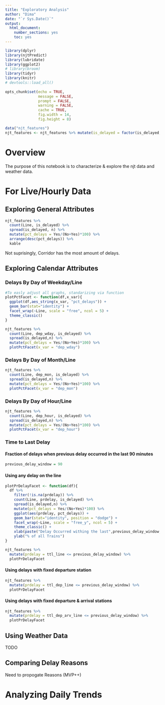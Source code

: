 ```yaml
---
title: "Exploratory Analysis"
author: "Dima"
date: "`r Sys.Date()`"
output: 
  html_document: 
    number_sections: yes
    toc: yes
---
```


```r
library(dplyr)
library(njtPredict)
library(lubridate)
library(ggplot2)
# library(broom)
library(tidyr)
library(knitr)
# devtools::load_all()
 
opts_chunk$set(echo = TRUE,
               message = FALSE,
               prompt = FALSE,
               warning = FALSE,
               cache = TRUE, 
               fig.width = 14,
               fig.height = 8)

```

```r
data("njt_features")
njt_features <- njt_features %>% mutate(is_delayed = factor(is_delayed, levels = c(TRUE,FALSE), labels = c("Yes","No")))
```

# Overview  
The purpose of this notebook is to characterize & explore the njt data and weather data.  

# For Live/Hourly Data
## Exploring General Attributes  

```r
njt_features %>% 
  count(Line, is_delayed) %>% 
  spread(is_delayed, n) %>%
  mutate(pct_delays = Yes/(No+Yes)*100) %>%
  arrange(desc(pct_delays)) %>%
  kable
```

Not suprisingly, Corridor has the most amount of delays.  

## Exploring Calendar Attributes  

### Delays By Day of Weekday/Line
```r
#To easly adjust all graphs, standarizing via function
plotPctFacet <- function(df,x_var){
  ggplot(df,aes_string(x_var, "pct_delays")) + 
  geom_bar(stat="identity") + 
  facet_wrap(~Line, scale = "free", ncol = 5) +
  theme_classic()
}
```

```r
njt_features %>% 
  count(Line, dep_wday, is_delayed) %>% 
  spread(is_delayed,n) %>% 
  mutate(pct_delays = Yes/(No+Yes)*100) %>% 
  plotPctFacet(x_var = "dep_wday")
```

### Delays By Day of Month/Line  
```r
njt_features %>% 
  count(Line, dep_mon, is_delayed) %>% 
  spread(is_delayed,n) %>% 
  mutate(pct_delays = Yes/(No+Yes)*100) %>% 
  plotPctFacet(x_var = "dep_mon")
```

### Delays By Day of Hour/Line  
```r
njt_features %>% 
  count(Line, dep_hour, is_delayed) %>% 
  spread(is_delayed,n) %>% 
  mutate(pct_delays = Yes/(No+Yes)*100) %>% 
  plotPctFacet(x_var = "dep_hour")
```

### Time to Last Delay  
#### Fraction of delays when previous delay occurred in the last 90 minutes
```r
previous_delay_window = 90
```

#### Using any delay on the line  
```r
plotPrDelayFacet <- function(df){
  df %>% 
    filter(!is.na(prdelay)) %>% 
    count(Line, prdelay, is_delayed) %>%
    spread(is_delayed,n) %>% 
    mutate(pct_delays = Yes/(No+Yes)*100) %>% 
    ggplot(aes(prdelay, pct_delays)) + 
    geom_bar(stat="identity", position = "dodge") + 
    facet_wrap(~Line, scale = "free_y", ncol = 5) +
    theme_classic() +
    xlab(paste("Delay Occurred withing the last",previous_delay_window,"minutes")) +
    ylab("% of all Trains")
}
```

```r
njt_features %>% 
  mutate(prdelay = ttl_line <= previous_delay_window) %>%
  plotPrDelayFacet
```

#### Using delays with fixed departure station
```r
njt_features %>%
  mutate(prdelay = ttl_dep_line <= previous_delay_window) %>% 
  plotPrDelayFacet
```

#### Using delays with fixed departure & arrival stations
```r
njt_features %>% 
  mutate(prdelay = ttl_dep_arv_line <= previous_delay_window) %>%
  plotPrDelayFacet
```

## Using Weather Data   
TODO

## Comparing Delay Reasons  
Need to propogate Reasons (MVP++)  


# Analyzing Daily Trends  
